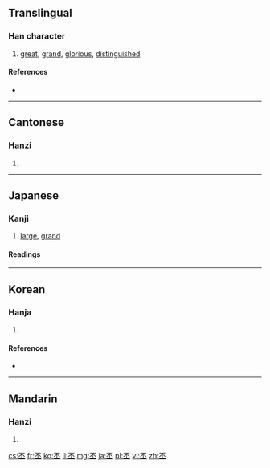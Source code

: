 ==Translingual==

===Han character===
{{Han char|rn=1|rad=一|as=04|sn=5|four=1010<sub>9</sub>|canj=一火一 (MFM)|ids=⿱[[不]][[一]]}}

# [[great]], [[grand]], [[glorious]], [[distinguished]]

====References====
* {{Han ref|kx=0077.100|dkj=00030|dj=0155.010|hdz=10015.010|uh=4E15|ud=19989|bh=A541|bd=42305}}

----

==Cantonese==

===Hanzi===
{{yue-hanzi|jyut=|y=pei1}}

# {{defn|lang=yue|sort=一04}}

----

==Japanese==

===Kanji===
{{ja-kanji|grade=uc|rs=一04}}

# [[large]], [[grand]]

====Readings====
{{ja-readings
|on=[[ひ]] (hi)
|kun=[[おおきい]] (丕きい, ookii)
}}

----

==Korean==

===Hanja===
{{ko-hanja|hangeul=비|rv=bi|mr=pi|eumhun=클|ehrv=keul|ehmr=k'ǔl|ehy=}}

# {{defn|lang=ko|sort=一04}}

====References====
* {{Hanja ref|nav=9645}}

----

==Mandarin==

===Hanzi===
{{cmn-hanzi|pin=[[liǎng]] ([[liang3]]), [[liàng]] ([[liang4]]), [[pī]] ([[pi1]])|wg=liang<sup>3</sup>, liang<sup>4</sup>, p'i<sup>1</sup>}}

# {{defn|lang=cmn|sort=一04}}

[[cs:丕]]
[[fr:丕]]
[[ko:丕]]
[[li:丕]]
[[mg:丕]]
[[ja:丕]]
[[pl:丕]]
[[vi:丕]]
[[zh:丕]]